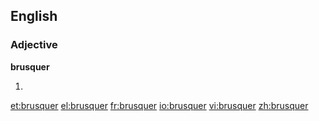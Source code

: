 ==English==

===Adjective===
'''brusquer'''

# {{comparative of|brusque}}

[[et:brusquer]]
[[el:brusquer]]
[[fr:brusquer]]
[[io:brusquer]]
[[vi:brusquer]]
[[zh:brusquer]]